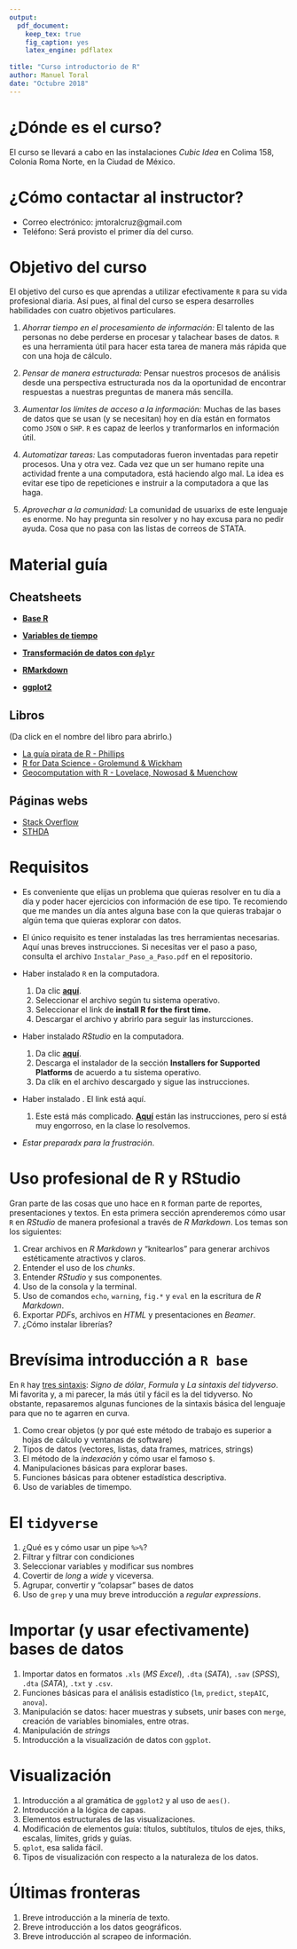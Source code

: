 ```yaml
---
output: 
  pdf_document:
    keep_tex: true
    fig_caption: yes
    latex_engine: pdflatex
    
title: "Curso introductorio de R"
author: Manuel Toral
date: "Octubre 2018"
---
```


# ¿Dónde es el curso?

El curso se llevará a cabo en las instalaciones *Cubic Idea* en Colima 158, Colonia Roma Norte, en la Ciudad de México.

# ¿Cómo contactar al instructor?

- Correo electrónico: jmtoralcruz@gmail.com
- Teléfono: Será provisto el primer día del curso.

# Objetivo del curso

El objetivo del curso es que aprendas a utilizar efectivamente `R` para su vida profesional diaria. Así pues, al final del curso se espera desarrolles habilidades con cuatro objetivos particulares.

1. *Ahorrar tiempo en el procesamiento de información:* El talento de las personas no debe perderse en procesar y talachear bases de datos. `R` es una herramienta útil para hacer esta tarea de manera más rápida que con una hoja de cálculo.

2. *Pensar de manera estructurada:* Pensar nuestros procesos de análisis desde una perspectiva estructurada nos da la oportunidad de encontrar respuestas a nuestras preguntas de manera más sencilla.

3. *Aumentar los límites de acceso a la información:* Muchas de las bases de datos que se usan (y se necesitan) hoy en día están en formatos como `JSON` o `SHP`. `R` es capaz de leerlos y tranformarlos en información útil.

4. *Automatizar tareas:* Las computadoras fueron inventadas para repetir procesos. Una y otra vez. Cada vez que un ser humano repite una actividad frente a una computadora, está haciendo algo mal. La idea es evitar ese tipo de repeticiones e instruir a la computadora a que las haga.

5. *Aprovechar a la comunidad:* La comunidad de usuarixs de este lenguaje es enorme. No hay pregunta sin resolver y no hay excusa para no pedir ayuda. Cosa que no pasa con las listas de correos de STATA.

# Material guía

## Cheatsheets

- [**Base R**](https://www.rstudio.com/wp-content/uploads/2016/10/r-cheat-sheet-3.pdf)

- [**Variables de tiempo**](https://github.com/rstudio/cheatsheets/raw/master/lubridate.pdf)

- [**Transformación de datos con `dplyr`**](https://github.com/rstudio/cheatsheets/raw/master/data-transformation.pdf)

- [**RMarkdown**](https://www.rstudio.com/wp-content/uploads/2015/03/rmarkdown-reference.pdf)

- [**ggplot2**](https://github.com/rstudio/cheatsheets/raw/master/data-visualization-2.1.pdf)






## Libros

(Da click en el nombre del libro para abrirlo.)

- [La guía pirata de R - Phillips](https://bookdown.org/ndphillips/YaRrr/)
- [R for Data Science - Grolemund & Wickham](http://r4ds.had.co.nz/)
- [Geocomputation with R - Lovelace, Nowosad & Muenchow](https://geocompr.robinlovelace.net/)



## Páginas webs

- [Stack Overflow](https://stackoverflow.com/)
- [STHDA](http://www.sthda.com/english/)


# Requisitos

- Es conveniente que elijas un problema que quieras resolver en tu día a día y poder hacer ejercicios con información de ese tipo. Te recomiendo que me mandes un día antes alguna base con la que quieras trabajar o algún tema que quieras explorar con datos.

- El único requisito es tener instaladas las tres herramientas necesarias. Aquí unas breves instrucciones. Si necesitas ver el paso a paso, consulta el archivo `Instalar_Paso_a_Paso.pdf` en el repositorio.

- Haber instalado `R` en la computadora. 
    1. Da clic [**aquí**](https://cran.itam.mx/).
    2. Seleccionar el archivo según tu sistema operativo.
    3. Seleccionar el link de **install R for the first time.**
    4. Descargar el archivo y abrirlo para seguir las insturcciones.
    
- Haber instalado *RStudio* en la computadora.
    1. Da clic [**aquí**](https://www.rstudio.com/products/rstudio/download/#download).
    2. Descarga el instalador de la sección **Installers for Supported Platforms** de acuerdo a tu sistema operativo.
    3. Da clik en el archivo descargado y sigue las instrucciones.
    
- Haber instalado \LaTeX. El link está aquí.
    1. Este está más complicado. [**Aquí**](https://www.latex-project.org/get/) están las instrucciones, pero sí está muy engorroso, en la clase lo resolvemos.
    
- *Estar preparadx para la frustración*.


#  Uso profesional de R y RStudio
Gran parte de las cosas que uno hace en `R` forman parte de reportes, presentaciones y textos. En esta primera sección aprenderemos cómo usar `R` en *RStudio* de manera profesional a través de *R Markdown*. Los temas son los siguientes:

1. Crear archivos en *R Markdown* y "knitearlos" para generar archivos estéticamente atractivos y claros.
2. Entender el uso de los *chunks*.
3. Entender *RStudio* y sus componentes.
4. Uso de la consola y la terminal.
5. Uso de comandos `echo`, `warning`, `fig.*` y `eval` en la escritura de *R Markdown*.
6. Exportar *PDF*s, archivos en *HTML* y presentaciones en *Beamer*.
7. ¿Cómo instalar librerías?


#  Brevísima introducción a `R base`
En `R` hay [tres sintaxis](http://www.science.smith.edu/~amcnamara/Syntax-cheatsheet.pdf): *Signo de dólar*, *Formula* y *La sintaxis del tidyverso*. Mi favorita y, a mi parecer, la más útil y fácil es la del tidyverso. No obstante, repasaremos algunas funciones de la sintaxis básica del lenguaje para que no te agarren en curva.

1. Como crear objetos (y por qué este método de trabajo es superior a hojas de cálculo y ventanas de software)
2. Tipos de datos (vectores, listas, data frames, matrices, strings)
3. El método de la *indexación* y cómo usar el famoso `$`.
4. Manipulaciones básicas para explorar bases.
5. Funciones básicas para obtener estadística descriptiva.
6. Uso de variables de timempo.

# El `tidyverse`
1. ¿Qué es y cómo usar un pipe `%>%`?
2. Filtrar y filtrar con condiciones
3. Seleccionar variables y modificar sus nombres
4. Covertir de *long* a *wide* y viceversa.
5. Agrupar, convertir y "colapsar" bases de datos
6. Uso de `grep` y una muy breve introducción a *regular expressions*.

# Importar (y usar efectivamente) bases de datos
1. Importar datos en formatos `.xls` (*MS Excel*), `.dta` (*SATA*), `.sav` (*SPSS*), `.dta` (*SATA*), `.txt` y `.csv`.
2. Funciones básicas para el análisis estadístico (`lm`, `predict`, `stepAIC`, `anova`).
3. Manipulación se datos: hacer muestras y subsets, unir bases con `merge`, creación de variables binomiales, entre otras.
4. Manipulación de *strings*
5. Introducción a la visualización de datos con `ggplot`.

# Visualización

1. Introducción a al gramática de `ggplot2` y al uso de `aes()`.
2. Introducción a la lógica de capas.
3. Elementos estructurales de las visualizaciones.
4. Modificación de elementos guía: títulos, subtítulos, títulos de ejes, thiks, escalas, límites, grids y guías.
6. `qplot`, esa salida fácil.
7. Tipos de visualización con respecto a la naturaleza de los datos.


# Últimas fronteras

1. Breve introducción a la minería de texto.
2. Breve introducción a los datos geográficos.
3. Breve introducción al scrapeo de información.



